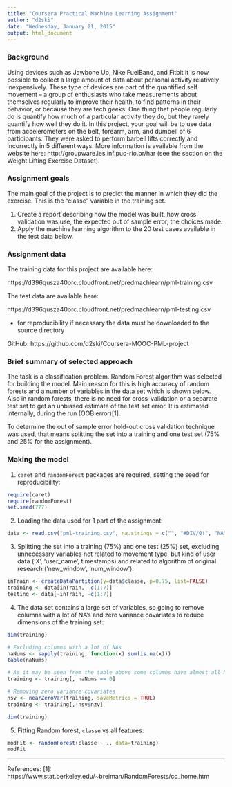 ```yaml
---
title: "Coursera Practical Machine Learning Assignment"
author: "d2ski"
date: "Wednesday, January 21, 2015"
output: html_document
---
```


### Background  
Using devices such as Jawbone Up, Nike FuelBand, and Fitbit it is now possible to collect a large amount of data about personal activity relatively inexpensively. These type of devices are part of the quantified self movement – a group of enthusiasts who take measurements about themselves regularly to improve their health, to find patterns in their behavior, or because they are tech geeks. One thing that people regularly do is quantify how much of a particular activity they do, but they rarely quantify how well they do it. In this project, your goal will be to use data from accelerometers on the belt, forearm, arm, and dumbell of 6 participants. They were asked to perform barbell lifts correctly and incorrectly in 5 different ways. More information is available from the website here: http://groupware.les.inf.puc-rio.br/har (see the section on the Weight Lifting Exercise Dataset).

### Assignment goals

The main goal of the project is to predict the manner in which they did the exercise. This is the "classe" variable in the training set.

1. Create a report describing how the model was built, how cross validation was use, the expected out of sample error, the choices made.  
2. Apply the machine learning algorithm to the 20 test cases available in the test data below.  

### Assignment data

The training data for this project are available here: 

https://d396qusza40orc.cloudfront.net/predmachlearn/pml-training.csv

The test data are available here: 

https://d396qusza40orc.cloudfront.net/predmachlearn/pml-testing.csv

* for reproducibility if necessary the data must be downloaded to the source directory

GitHub: https://github.com/d2ski/Coursera-MOOC-PML-project

### Brief summary of selected approach

The task is a classification problem. Random Forest algorithm was selected for building the model. Main reason for this is high accuracy of random forests and a number of variables in the data set which is shown below. Also in random forests, there is no need for cross-validation or a separate test set to get an unbiased estimate of the test set error. It is estimated internally, during the run (OOB error)[1].

To determine the out of sample error hold-out cross validation technique was used, that means splitting the set into a training and one test set (75% and 25% for the assignment).

### Making the model  

1. `caret` and `randomForest` packages are required, setting the seed for reproducibility:  

```r
require(caret)
require(randomForest)
set.seed(777)
```

2. Loading the data used for 1 part of the assignment:  

```r
data <- read.csv("pml-training.csv", na.strings = c("", "#DIV/0!", "NA"), header = T)
```

3. Splitting the set into a training (75%) and one test (25%) set, excluding unnecessary variables not related to movement type, but kind of user data ('X', 'user_name', timestamps) and related to algorithm of original research ('new_window', 'num_window'):  

```r
inTrain <- createDataPartition(y=data$classe, p=0.75, list=FALSE)
training <- data[inTrain, -c(1:7)]
testing <- data[-inTrain, -c(1:7)]
```

4. The data set contains a large set of variables, so going to remove columns with a lot of NA's and zero variance covariates to reduce dimensions of the training set:

```r
dim(training)

# Excluding columns with a lot of NAs
naNums <- sapply(training, function(x) sum(is.na(x)))
table(naNums)

# As it may be seen from the table above some columns have almost all NAs if have any NA in it, so just exlcuding all columns with NAs
training <- training[, naNums == 0]

# Removing zero variance covariates
nsv <- nearZeroVar(training, saveMetrics = TRUE)
training <- training[,!nsv$nzv]

dim(training)
```

5. Fitting Random forest, `classe` vs all features:

```r
modFit <- randomForest(classe ~ ., data=training)
modFit
```
---
References:
[1]: https://www.stat.berkeley.edu/~breiman/RandomForests/cc_home.htm